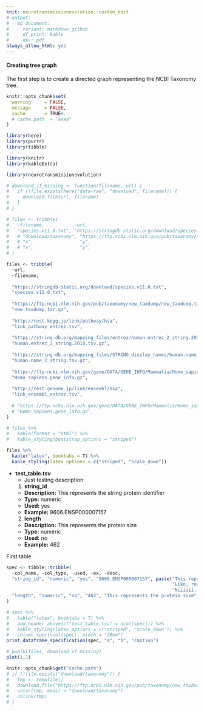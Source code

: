 ```yaml
---
knit: neurotransmissionevolution::custom_knit
# output:
#   md_document:
#     variant: markdown_github
#     df_print: kable
#     dev: pdf
always_allow_html: yes
---
```


#### Creating tree graph\
The first step is to create a directed graph representing the NCBI Taxonomy tree.
```r
knitr::opts_chunk$set(
  warning     = FALSE,
  message     = FALSE,
  cache       = TRUE#,
  # cache.path  = "aaaa" 
)

library(here)
library(purrr)
library(tibble)

library(knitr)
library(kableExtra)

library(neurotransmissionevolution)

# download_if_missing <- function(filename, url) {
#   if (!file.exists(here("data-raw", "download", filename))) {
#     download.file(url, filename)
#   }
# }

# files <- tribble(
#   ~filename,           ~url,
#   "species.v11.0.txt", "https://stringdb-static.org/download/species.v11.0.txt",
#   # "download/taxonomy", "https://ftp.ncbi.nlm.nih.gov/pub/taxonomy/new_taxdump/new_taxdump.tar.gz",
#   # "x",                 "y",
#   # "x",                 "y",
# )

files <- tribble(
  ~url,
  ~filename,
  
  "https://stringdb-static.org/download/species.v11.0.txt",
  "species.v11.0.txt",
  
  "https://ftp.ncbi.nlm.nih.gov/pub/taxonomy/new_taxdump/new_taxdump.tar.gz",
  "new_taxdump.tar.gz",
  
  "http://rest.kegg.jp/link/pathway/hsa",
  "link_pathway_entrez.tsv",
  
  "https://string-db.org/mapping_files/entrez/human.entrez_2_string.2018.tsv.gz",
  "human.entrez_2_string.2018.tsv.gz",
  
  "https://string-db.org/mapping_files/STRING_display_names/human.name_2_string.tsv.gz",
  "human.name_2_string.tsv.gz",
  
  "https://ftp.ncbi.nlm.nih.gov/gene/DATA/GENE_INFO/Mammalia/Homo_sapiens.gene_info.gz",
  "Homo_sapiens.gene_info.gz",
  
  "http://rest.genome.jp/link/ensembl/hsa",
  "link_ensembl_entrez.tsv",
  
  # "https://ftp.ncbi.nlm.nih.gov/gene/DATA/GENE_INFO/Mammalia/Homo_sapiens.gene_info.gz",
  # "Homo_sapiens.gene_info.gz",
)

# files %>%
#   kable(format = "html") %>%
#   kable_styling(bootstrap_options = "striped")

files %>%
  kable("latex", booktabs = T) %>%
  kable_styling(latex_options = c("striped", "scale_down"))
```

* **test_table.tsv**
  * Just testing description
  1. **string_id**
    * **Description:** This represents the string protein identifier
    * **Type:** numeric
    * **Used:** yes
    * **Example:** 9606.ENSP000007157
  2. **length**
    * **Description:** This represents the protein size
    * **Type:** numeric
    * **Used:** no
    * **Example:** 462

First table

```r
spec <- tibble::tribble(
  ~col_name, ~col_type, ~used, ~ex, ~desc,
  "string_id", "numeric", "yes", "9606.ENSP000007157", paste("This represents the string protein identifier.",
                                                             "Like, really cool! Lorem ipsum dolar sit amet.",
                                                             "Niiiiii. Lero lero coronavirus coronaipsum."),
  "length", "numeric", "no", "462", "This represents the protein size",
)

# spec %>%
#   kable("latex", booktabs = T) %>%
#   add_header_above(c("test_table.tsv" = ncol(spec))) %>%
#   kable_styling(latex_options = c("striped", "scale_down")) %>%
#   column_spec(ncol(spec), width = "20em")
print_dataframe_specification(spec, "a", "b", "caption")
```

```r
# pwalk(files, download_if_missing)
plot(1,1)
```

```r
knitr::opts_chunk$get("cache.path")
# if (!file.exists("download/taxonomy")) {
#   tmp <- tempfile()
#   download.file("https://ftp.ncbi.nlm.nih.gov/pub/taxonomy/new_taxdump/new_taxdump.tar.gz", tmp)
#   untar(tmp, exdir = "download/taxonomy")
#   unlink(tmp)
# }
```


